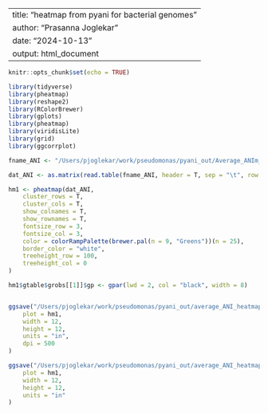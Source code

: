 ----
title: "heatmap from pyani for bacterial genomes"
author: "Prasanna Joglekar"
date: "2024-10-13"
output: html_document
---


```r
knitr::opts_chunk$set(echo = TRUE)
```

```r
library(tidyverse)
library(pheatmap)
library(reshape2)
library(RColorBrewer)
library(gplots)
library(pheatmap)
library(viridisLite)
library(grid)
library(ggcorrplot)
```

```r
fname_ANI <- "/Users/pjoglekar/work/pseudomonas/pyani_out/Average_ANIm_percentage_identity.tsv"

dat_ANI <- as.matrix(read.table(fname_ANI, header = T, sep = "\t", row.names = 1))

hm1 <- pheatmap(dat_ANI,
    cluster_rows = T,
    cluster_cols = T,
    show_colnames = T,
    show_rownames = T,
    fontsize_row = 3,
    fontsize_col = 3,
    color = colorRampPalette(brewer.pal(n = 9, "Greens"))(n = 25),
    border_color = "white",
    treeheight_row = 100,
    treeheight_col = 0
)

hm1$gtable$grobs[[1]]$gp <- gpar(lwd = 2, col = "black", width = 8)


ggsave("/Users/pjoglekar/work/pseudomonas/pyani_out/average_ANI_heatmap.png",
    plot = hm1,
    width = 12,
    height = 12,
    units = "in",
    dpi = 500
)

ggsave("/Users/pjoglekar/work/pseudomonas/pyani_out/average_ANI_heatmap.pdf",
    plot = hm1,
    width = 12,
    height = 12,
    units = "in"
)

```